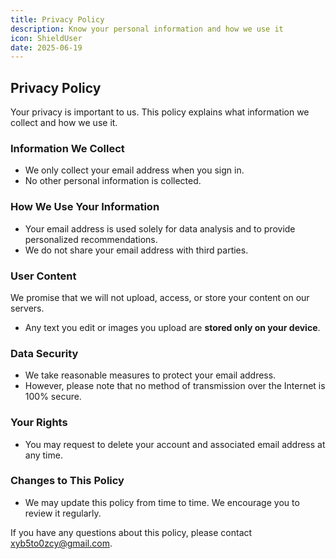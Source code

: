 ```yaml
---
title: Privacy Policy
description: Know your personal information and how we use it
icon: ShieldUser
date: 2025-06-19
---
```


## Privacy Policy

Your privacy is important to us. This policy explains what information we collect and how we use it.

### Information We Collect

- We only collect your email address when you sign in.
- No other personal information is collected.

### How We Use Your Information

- Your email address is used solely for data analysis and to provide personalized recommendations.
- We do not share your email address with third parties.

### User Content
<Callout>We promise that we will not upload, access, or store your content on our servers.</Callout>

- Any text you edit or images you upload are **stored only on your device**.

### Data Security

- We take reasonable measures to protect your email address.
- However, please note that no method of transmission over the Internet is 100% secure.

### Your Rights

- You may request to delete your account and associated email address at any time.

### Changes to This Policy

- We may update this policy from time to time. We encourage you to review it regularly.

If you have any questions about this policy, please contact xyb5to0zcy@gmail.com.